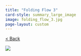 ```yaml
---
title: "Folding Flow 3"
card-style: summary_large_image
image: folding_flow_3.jpg
page-layout: custom
---
```


[\< Back](index.qmd){.btn .btn-secondary .btn role="button"}

![](folding_flow_3.jpg){.full-art-display}
